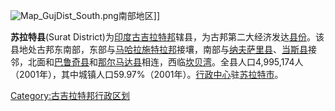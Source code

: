 [[File:Map_GujDist_South.png|thumb]]南部地区]]

'''苏拉特县'''(Surat District)为[[印度|印度]][[古吉拉特邦|古吉拉特邦]]辖县，为古邦第二大经济发达[[县|县份]]。该县地处古邦东南部，东部与[[马哈拉施特拉邦|马哈拉施特拉邦]]接壤，南部与[[纳夫萨里县|纳夫萨里县]]、[[当斯县|当斯县]]接邻，北面和[[巴鲁奇县|巴鲁奇县]]和[[那尔马达县|那尔马达县]]相连，西临[[坎贝湾|坎贝湾]]。全县人口4,995,174人（2001年），其中城镇人口59.97%（2001年）。[[行政中心|行政中心]]驻[[苏拉特|苏拉特市]]。

[[Category:古吉拉特邦行政区划|Category:古吉拉特邦行政区划]]
{{India-geo-stub}}
{{Gujarat}}